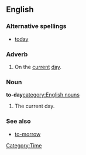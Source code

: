 ==English==
===Alternative spellings===
*[[today]] {{qualifier|current, not obsolete}}
===Adverb===
{{en-adv|-}}
# On the [[current]] [[day]].
===Noun===
'''to-day'''[[category:English nouns]] {{singulare tantum}}
# The current day.
===See also===
*[[to-morrow]]
[[Category:Time]]